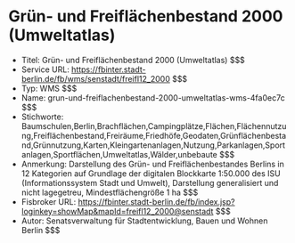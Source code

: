 # Grün- und Freiflächenbestand 2000 (Umweltatlas)
- Titel: Grün- und Freiflächenbestand 2000 (Umweltatlas) $$$
- Service URL: https://fbinter.stadt-berlin.de/fb/wms/senstadt/freifl12_2000 $$$
- Typ: WMS $$$
- Name: grun-und-freiflachenbestand-2000-umweltatlas-wms-4fa0ec7c $$$
- Stichworte: Baumschulen,Berlin,Brachflächen,Campingplätze,Flächen,Flächennutzung,Freiflächenbestand,Freiräume,Friedhöfe,Geodaten,Grünflächenbestand,Grünnutzung,Karten,Kleingartenanlagen,Nutzung,Parkanlagen,Sportanlagen,Sportflächen,Umweltatlas,Wälder,unbebaute $$$
- Anmerkung: Darstellung des Grün- und Freiflächenbestandes Berlins in 12 Kategorien auf Grundlage der digitalen Blockkarte 1:50.000
des ISU (Informationssystem Stadt und Umwelt), Darstellung generalisiert und nicht lagegetreu, Mindestflächengröße 1 ha $$$
- Fisbroker URL: https://fbinter.stadt-berlin.de/fb/index.jsp?loginkey=showMap&mapId=freifl12_2000@senstadt $$$
- Autor: Senatsverwaltung für Stadtentwicklung, Bauen und Wohnen Berlin $$$

